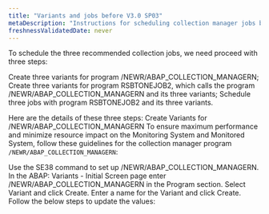 ```yaml
---
title: "Variants and jobs before V3.0 SP03"
metaDescription: "Instructions for scheduling collection manager jobs before SP03."
freshnessValidatedDate: never
---
```


To schedule the three recommended collection jobs,  we need proceed with three steps:

Create three variants for program /NEWR/ABAP_COLLECTION_MANAGERN;
Create three variants for program RSBTONEJOB2, which calls the program /NEWR/ABAP_COLLECTION_MANAGERN and its three variants;
Schedule three jobs with program RSBTONEJOB2 and its three variants. 

Here are the details of these three steps:
Create Variants for /NEWR/ABAP_COLLECTION_MANAGERN
To ensure maximum performance and minimize resource impact on the Monitoring System and Monitored System, follow these guidelines for the collection manager program `/NEWR/ABAP_COLLECTION_MANAGERN`:

Use the SE38 command to set up /NEWR/ABAP_COLLECTION_MANAGERN.
In the ABAP: Variants - Initial Screen page enter /NEWR/ABAP_COLLECTION_MANAGERN in the Program section.
Select Variant and click Create.
Enter a name for the Variant and click Create. Follow the below steps to update the values:
